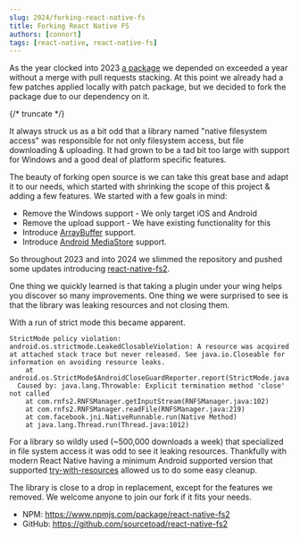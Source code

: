 ```yaml
---
slug: 2024/forking-react-native-fs
title: Forking React Native FS
authors: [connort]
tags: [react-native, react-native-fs]
---
```


As the year clocked into 2023 [a package](https://github.com/itinance/react-native-fs) we depended on exceeded a year without a merge with pull requests stacking. At this point we already had a few patches applied locally with patch package, but we decided to fork the package due to our dependency on it.

{/* truncate */}

It always struck us as a bit odd that a library named "native filesystem access" was responsible for not only filesystem access, but file downloading & uploading. It had grown to be a tad bit too large with support for Windows and a good deal of platform specific features.

The beauty of forking open source is we can take this great base and adapt it to our needs, which started with shrinking the scope of this project & adding a few features. We started with a few goals in mind:

 * Remove the Windows support - We only target iOS and Android
 * Remove the upload support - We have existing functionality for this
 * Introduce [ArrayBuffer](https://github.com/mrousavy/react-native-blob-jsi-helper) support.
 * Introduce [Android MediaStore](https://developer.android.com/reference/android/provider/MediaStore) support.

So throughout 2023 and into 2024 we slimmed the repository and pushed some updates introducing [react-native-fs2](https://github.com/sourcetoad/react-native-fs2).

One thing we quickly learned is that taking a plugin under your wing helps you discover so many improvements. One thing we were surprised to see is that the library was leaking resources and not closing them.

With a run of strict mode this became apparent.

```text
StrictMode policy violation: android.os.strictmode.LeakedClosableViolation: A resource was acquired at attached stack trace but never released. See java.io.Closeable for information on avoiding resource leaks.
  	at android.os.StrictMode$AndroidCloseGuardReporter.report(StrictMode.java:2011)
  Caused by: java.lang.Throwable: Explicit termination method 'close' not called
  	at com.rnfs2.RNFSManager.getInputStream(RNFSManager.java:102)
  	at com.rnfs2.RNFSManager.readFile(RNFSManager.java:219)
  	at com.facebook.jni.NativeRunnable.run(Native Method)
  	at java.lang.Thread.run(Thread.java:1012)
```

For a library so wildly used (~500,000 downloads a week) that specialized in file system access it was odd to see it leaking resources. Thankfully with modern React Native having a minimum Android supported version that supported [try-with-resources](https://docs.oracle.com/javase/tutorial/essential/exceptions/tryResourceClose.html) allowed us to do some easy cleanup.

The library is close to a drop in replacement, except for the features we removed. We welcome anyone to join our fork if it fits your needs.

* NPM: https://www.npmjs.com/package/react-native-fs2
* GitHub: https://github.com/sourcetoad/react-native-fs2
